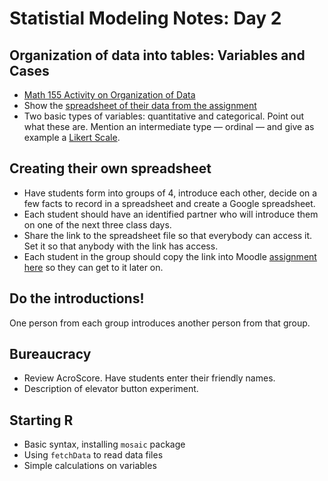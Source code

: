 Statistial Modeling Notes: Day 2
========================================================


## Organization of data into tables: Variables and Cases
* [Math 155 Activity on Organization of Data](../Activities/IntroOrganizingData)
* Show the [spreadsheet of their data from the assignment](https://spreadsheets0.google.com/ccc?hl=en&key=tEuqmkMhi-HHMQMTjgB3jOw&hl=en#gid=0)
* Two basic types of variables: quantitative and categorical.  Point out what these are.  Mention an intermediate type --- ordinal --- and give as example a [Likert Scale](http://en.wikipedia.org/wiki/Likert_scale).

## Creating their own spreadsheet
* Have students form into groups of 4, introduce each other, decide on a few facts to record in a spreadsheet and create a Google spreadsheet.  
* Each student should have an identified partner who will introduce them on one of the next three class days.
* Share the link to the spreadsheet file so that everybody can access it.  Set it so that anybody with the link has access.
* Each student in the group should copy the link into Moodle [assignment here](https://moodle.macalester.edu/mod/assign/view.php?id=13577) so they can get to it later on.

## Do the introductions!

One person from each group introduces another person from that group.  

## Bureaucracy
* Review AcroScore.  Have students enter their friendly names.
* Description of elevator button experiment.

## Starting R
* Basic syntax, installing `mosaic` package
* Using `fetchData` to read data files
* Simple calculations on variables
